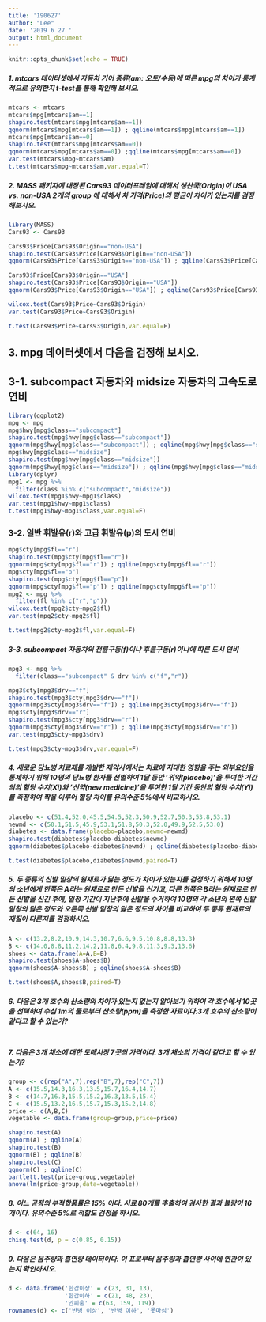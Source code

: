 ```yaml
---
title: '190627'
author: "Lee"
date: '2019 6 27 '
output: html_document
---
```


```r
knitr::opts_chunk$set(echo = TRUE)
```

##### 1. mtcars 데이터셋에서 자동차 기어 종류(am: 오토/수동)에 따른 mpg의 차이가 통계적으로 유의한지 t-test를 통해 확인해 보시오.
```r
mtcars <- mtcars
mtcars$mpg[mtcars$am==1]
shapiro.test(mtcars$mpg[mtcars$am==1])
qqnorm(mtcars$mpg[mtcars$am==1]) ; qqline(mtcars$mpg[mtcars$am==1])
mtcars$mpg[mtcars$am==0]
shapiro.test(mtcars$mpg[mtcars$am==0])
qqnorm(mtcars$mpg[mtcars$am==0]) ;qqline(mtcars$mpg[mtcars$am==0])
var.test(mtcars$mpg~mtcars$am)
t.test(mtcars$mpg~mtcars$am,var.equal=T)
```

##### 2. MASS 패키지에 내장된 Cars93 데이터프레임에 대해서 생산국(Origin)이 USA vs. non-USA 2개의 group 에 대해서 차 가격(Price)의 평균이 차이가 있는지를 검정해보시오.
```r
library(MASS)
Cars93 <- Cars93

Cars93$Price[Cars93$Origin=="non-USA"]
shapiro.test(Cars93$Price[Cars93$Origin=="non-USA"])
qqnorm(Cars93$Price[Cars93$Origin=="non-USA"]) ; qqline(Cars93$Price[Cars93$Origin=="non-USA"])

Cars93$Price[Cars93$Origin=="USA"]
shapiro.test(Cars93$Price[Cars93$Origin=="USA"])
qqnorm(Cars93$Price[Cars93$Origin=="USA"]) ; qqline(Cars93$Price[Cars93$Origin=="USA"])

wilcox.test(Cars93$Price~Cars93$Origin)
var.test(Cars93$Price~Cars93$Origin)

t.test(Cars93$Price~Cars93$Origin,var.equal=F)
```

## 3. mpg 데이터셋에서 다음을 검정해 보시오.
## 3-1. subcompact 자동차와 midsize 자동차의 고속도로 연비
```r
library(ggplot2)
mpg <- mpg
mpg$hwy[mpg$class=="subcompact"]
shapiro.test(mpg$hwy[mpg$class=="subcompact"])
qqnorm(mpg$hwy[mpg$class=="subcompact"]) ; qqline(mpg$hwy[mpg$class=="subcompact"])
mpg$hwy[mpg$class=="midsize"]
shapiro.test(mpg$hwy[mpg$class=="midsize"])
qqnorm(mpg$hwy[mpg$class=="midsize"]) ; qqline(mpg$hwy[mpg$class=="midsize"])
library(dplyr)
mpg1 <- mpg %>%
  filter(class %in% c("subcompact","midsize"))
wilcox.test(mpg1$hwy~mpg1$class)
var.test(mpg1$hwy~mpg1$class)
t.test(mpg1$hwy~mpg1$class,var.equal=F)
```

### 3-2. 일반 휘발유(r)와 고급 휘발유(p)의 도시 연비
```r
mpg$cty[mpg$fl=="r"]
shapiro.test(mpg$cty[mpg$fl=="r"])
qqnorm(mpg$cty[mpg$fl=="r"]) ; qqline(mpg$cty[mpg$fl=="r"])
mpg$cty[mpg$fl=="p"]
shapiro.test(mpg$cty[mpg$fl=="p"])
qqnorm(mpg$cty[mpg$fl=="p"]) ; qqline(mpg$cty[mpg$fl=="p"])
mpg2 <- mpg %>%
  filter(fl %in% c("r","p"))
wilcox.test(mpg2$cty~mpg2$fl)
var.test(mpg2$cty~mpg2$fl)

t.test(mpg2$cty~mpg2$fl,var.equal=F)
```

##### 3-3. subcompact 자동차의 전륜구동(f)이냐 후륜구동(r)이냐에 따른 도시 연비
```r
mpg3 <- mpg %>%
  filter(class=="subcompact" & drv %in% c("f","r"))

mpg3$cty[mpg3$drv=="f"]
shapiro.test(mpg3$cty[mpg3$drv=="f"])
qqnorm(mpg3$cty[mpg3$drv=="f"]) ; qqline(mpg3$cty[mpg3$drv=="f"])
mpg3$cty[mpg3$drv=="r"]
shapiro.test(mpg3$cty[mpg3$drv=="r"])
qqnorm(mpg3$cty[mpg3$drv=="r"]) ; qqline(mpg3$cty[mpg3$drv=="r"])
var.test(mpg3$cty~mpg3$drv)

t.test(mpg3$cty~mpg3$drv,var.equal=F)
```

##### 4. 새로운 당뇨병 치료제를 개발한 제약사에서는 치료에 지대한 영향을 주는 외부요인을 통제하기 위해 10명의 당뇨병 환자를 선별하여 1달 동안 '위약(placebo)'을 투여한 기간의의 혈당 수치(Xi)와 '신약(new medicine)'을 투여한 1달 기간 동안의 혈당 수치(Yi)를 측정하여 짝을 이루어 혈당 차이를 유의수준 5%에서 비교하시오.
```r
placebo <- c(51.4,52.0,45.5,54.5,52.3,50.9,52.7,50.3,53.8,53.1)
newmd <- c(50.1,51.5,45.9,53.1,51.8,50.3,52.0,49.9,52.5,53.0)
diabetes <- data.frame(placebo=placebo,newmd=newmd)
shapiro.test(diabetes$placebo-diabetes$newmd)
qqnorm(diabetes$placebo-diabetes$newmd) ; qqline(diabetes$placebo-diabetes$newmd)

t.test(diabetes$placebo,diabetes$newmd,paired=T)
```

##### 5. 두 종류의 신발 밑창의 원재료가 닳는 정도가 차이가 있는지를 검정하기 위해서 10명의 소년에게 한쪽은 A라는 원재료로 만든 신발을 신기고, 다른 한쪽은 B라는 원재료로 만든 신발을 신긴 후에, 일정 기간이 지난후에 신발을 수거하여 10명의 각 소년의 왼쪽 신발 밑창의 닳은 정도와 오른쪽 신발 밑창의 닳은 정도의 차이를 비교하여 두 종류 원재료의 재질이 다른지를 검정하시오.
```r
A <- c(13.2,8.2,10.9,14.3,10.7,6.6,9.5,10.8,8.8,13.3)
B <- c(14.0,8.8,11.2,14.2,11.8,6.4,9.8,11.3,9.3,13.6)
shoes <- data.frame(A=A,B=B)
shapiro.test(shoes$A-shoes$B)
qqnorm(shoes$A-shoes$B) ; qqline(shoes$A-shoes$B)

t.test(shoes$A,shoes$B,paired=T)
```

##### 6. 다음은 3개 호수의 산소량의 차이가 있는지 없는지 알아보기 위하여 각 호수에서 10곳을 선택하여 수심 1m의 물로부터 산소량(ppm)을 측정한 자료이다.3개 호수의 산소량이 같다고 할 수 있는가?
```r

```

##### 7. 다음은 3개 채소에 대한 도매시장 7곳의 가격이다. 3개 채소의 가격이 같다고 할 수 있는가?
```r
group <- c(rep("A",7),rep("B",7),rep("C",7))
A <- c(15.5,14.3,16.3,13.5,15.7,16.4,14.7)
B <- c(14.7,16.3,15.5,15.2,16.3,13.5,15.4)
C <- c(15.5,13.2,16.5,15.7,15.3,15.2,14.8)
price <- c(A,B,C)
vegetable <- data.frame(group=group,price=price)

shapiro.test(A)
qqnorm(A) ; qqline(A)
shapiro.test(B)
qqnorm(B) ; qqline(B)
shapiro.test(C)
qqnorm(C) ; qqline(C)
bartlett.test(price~group,vegetable)
anova(lm(price~group,data=vegetable))
```

##### 8. 어느 공정의 부적합품률은 15% 이다. 시료 80개를 추출하여 검사한 결과 불량이 16개이다. 유의수준 5%로 적합도 검정을 하시오.
```r
d <- c(64, 16)
chisq.test(d, p = c(0.85, 0.15))
```

##### 9. 다음은 음주량과 흡연량 데이터이다. 이 표로부터 음주량과 흡연량 사이에 연관이 있는지 확인하시오.
```r
d <- data.frame('한갑이상' = c(23, 31, 13),
                '한갑이하' = c(21, 48, 23),
                '안피움' = c(63, 159, 119))
rownames(d) <- c('반병 이상', '반병 이하', '못마심')
```